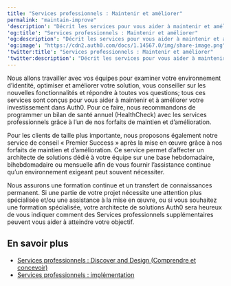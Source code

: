 ---
title: "Services professionnels : Maintenir et améliorer"
permalink: "maintain-improve"
'description': "Décrit les services pour vous aider à maintenir et améliorer votre investissement Auth0."
'og:title': "Services professionnels : Maintenir et améliorer"
'og:description': "Décrit les services pour vous aider à maintenir et améliorer votre investissement Auth0."
'og:image': "https://cdn2.auth0.com/docs/1.14567.0/img/share-image.png"
'twitter:title': "Services professionnels : Maintenir et améliorer"
'twitter:description': "Décrit les services pour vous aider à maintenir et améliorer votre investissement Auth0."
---

Nous allons travailler avec vos équipes pour examiner votre environnement d’identité, optimiser et améliorer votre solution, vous conseiller sur les nouvelles fonctionnalités et répondre à toutes vos questions; tous ces services sont conçus pour vous aider à maintenir et à améliorer votre investissement dans Auth0. Pour ce faire, nous recommandons de programmer un bilan de santé annuel (HealthCheck) avec les services professionnels grâce à l’un de nos forfaits de maintien et d’amélioration.

Pour les clients de taille plus importante, nous proposons également notre service de conseil « Premier Success » après la mise en œuvre grâce à nos forfaits de maintien et d’amélioration. Ce service permet d’affecter un architecte de solutions dédié à votre équipe sur une base hebdomadaire, bihebdomadaire ou mensuelle afin de vous fournir l’assistance continue qu’un environnement exigeant peut souvent nécessiter.

<Callout icon="file-lines" color="#0EA5E9" iconType="regular">

Nous assurons une formation continue et un transfert de connaissances permanent. Si une partie de votre projet nécessite une attention plus spécialisée et/ou une assistance à la mise en œuvre, ou si vous souhaitez une formation spécialisée, votre architecte de solutions Auth0 sera heureux de vous indiquer comment des Services professionnels supplémentaires peuvent vous aider à atteindre votre objectif.

</Callout>

## En savoir plus

* [Services professionnels : Discover and Design (Comprendre et concevoir)](/docs/fr-ca/get-started/professional-services/discover-design)
* [Services professionnels : implémentation](/docs/fr-ca/get-started/professional-services/implement)